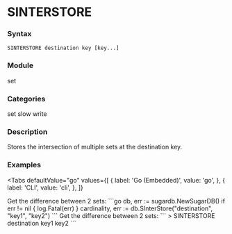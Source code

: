 
# SINTERSTORE

### Syntax
```
SINTERSTORE destination key [key...]
```

### Module
<span className="acl-category">set</span>

### Categories 
<span className="acl-category">set</span>
<span className="acl-category">slow</span>
<span className="acl-category">write</span>

### Description 
Stores the intersection of multiple sets at the destination key.

### Examples

<Tabs
  defaultValue="go"
  values={[
    { label: 'Go (Embedded)', value: 'go', },
    { label: 'CLI', value: 'cli', },
  ]}
>
  <TabItem value="go">
    Get the difference between 2 sets:
    ```go
    db, err := sugardb.NewSugarDB()
    if err != nil {
      log.Fatal(err)
    }
    cardinality, err := db.SInterStore("destination", "key1", "key2")
    ```
  </TabItem>
  <TabItem value="cli">
    Get the difference between 2 sets:
    ```
    > SINTERSTORE destination key1 key2
    ```
  </TabItem>
</Tabs>
